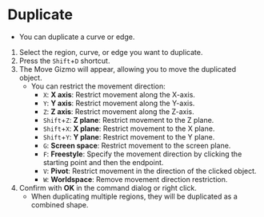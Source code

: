 
# Duplicate

- You can duplicate a curve or edge.

<KinouGaiyou shortcut="Shift-D" command="Duplicate" button="Left of the command bar" />

1. Select the region, curve, or edge you want to duplicate.
2. Press the `Shift`+`D` shortcut.
3. The Move Gizmo will appear, allowing you to move the duplicated object.
   - You can restrict the movement direction:
     - `X`: **X axis**: Restrict movement along the X-axis.
     - `Y`: **Y axis**: Restrict movement along the Y-axis.
     - `Z`: **Z axis**: Restrict movement along the Z-axis.
     - `Shift`+`Z`: **Z plane**: Restrict movement to the Z plane.
     - `Shift`+`X`: **X plane**: Restrict movement to the X plane.
     - `Shift`+`Y`: **Y plane**: Restrict movement to the Y plane.
     - `G`: **Screen space**: Restrict movement to the screen plane.
     - `F`: **Freestyle**: Specify the movement direction by clicking the starting point and then the endpoint.
     - `V`: **Pivot**: Restrict movement in the direction of the clicked object.
     - `W`: **Worldspace**: Remove movement direction restriction.
4. Confirm with **OK** in the command dialog or right click.
   - When duplicating multiple regions, they will be duplicated as a combined shape.